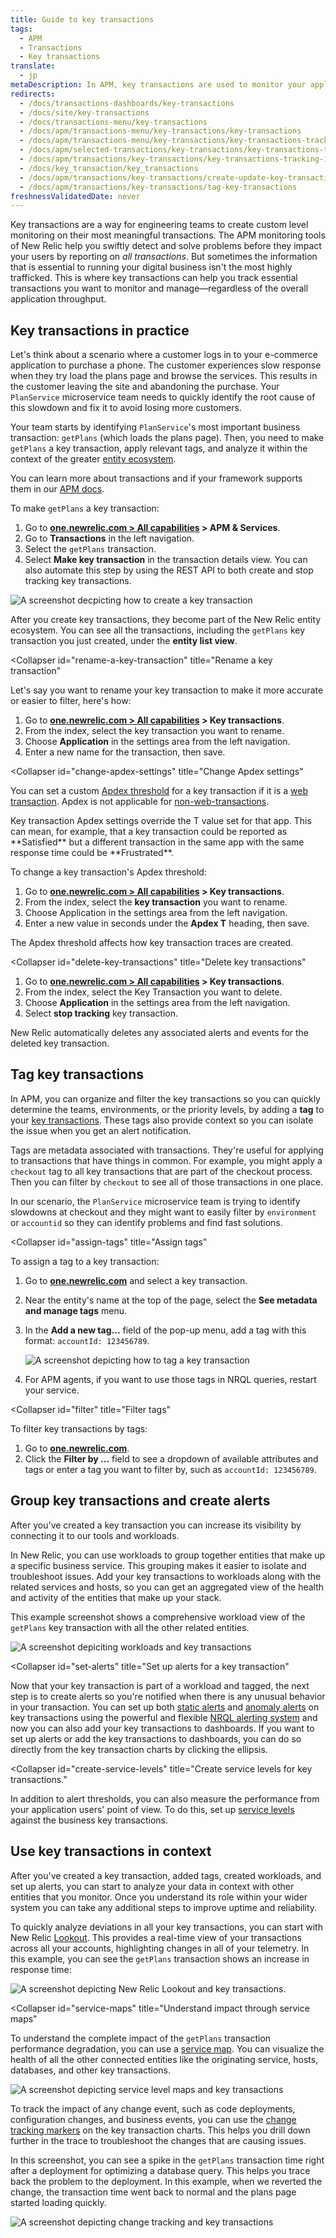 ```yaml
---
title: Guide to key transactions
tags:
  - APM
  - Transactions
  - Key transactions
translate:
  - jp
metaDescription: In APM, key transactions are used to monitor your application''s important or unique transactions and processes.
redirects:
  - /docs/transactions-dashboards/key-transactions
  - /docs/site/key-transactions
  - /docs/transactions-menu/key-transactions
  - /docs/apm/transactions-menu/key-transactions/key-transactions
  - /docs/apm/transactions-menu/key-transactions/key-transactions-tracking-important-transactions-or-events
  - /docs/apm/selected-transactions/key-transactions/key-transactions-tracking-important-transactions-or-events
  - /docs/apm/transactions/key-transactions/key-transactions-tracking-important-transactions-or-events
  - /docs/key_transaction/key_transactions
  - /docs/apm/transactions/key-transactions/create-update-key-transactions
  - /docs/apm/transactions/key-transactions/tag-key-transactions
freshnessValidatedDate: never
---
```








Key transactions are a way for engineering teams to create custom level monitoring on their most meaningful transactions. The APM monitoring tools of New Relic help you swiftly detect and solve problems before they impact your users by reporting on _all transactions_. But sometimes the information that is essential to running your digital business isn't the most highly trafficked.  This is where key transactions can help you track essential transactions you want to monitor and manage—regardless of the overall application throughput. 

## Key transactions in practice 

Let's think about a scenario where a customer logs in to your e-commerce application to purchase a phone. The customer experiences slow response when they try load the plans page and browse the services. This results in the customer leaving the site and abandoning the purchase. Your `PlanService` microservice team needs to quickly identify the root cause of this slowdown and fix it to avoid losing more customers. 

Your team starts by identifying `PlanService`'s most important business transaction: `getPlans` (which loads the plans page). Then, you need to make `getPlans` a key transaction, apply relevant tags, and analyze it within the context of the greater [entity ecosystem](/docs/new-relic-solutions/new-relic-one/core-concepts/what-entity-new-relic/).

You can learn more about transactions and if your framework supports them in our [APM docs](/docs/apm/transactions/intro-transactions/transactions-new-relic-apm/).

<CollapserGroup>
  <Collapser
    id="create-key-transactions"
    title="Create key transactions"
  >

To make `getPlans` a key transaction:

1. Go to <DNT>**[one.newrelic.com > All capabilities](https://one.newrelic.com/all-capabilities) > APM & Services**</DNT>.
2. Go to <DNT>**Transactions**</DNT> in the left navigation.
2. Select the `getPlans` transaction.
3. Select <DNT>**Make key transaction**</DNT> in the transaction details view. You can also automate this step by using the REST API to both create and stop tracking key transactions. 

<img
  title="Create a key transaction"
  alt="A screenshot decpicting how to create a key transaction"
  src={apmMakeaKeyTransaction}
/>

After you create key transactions, they become part of the New Relic entity ecosystem. You can see all the transactions, including the `getPlans` key transaction you just created, under the <DNT>**entity list view**</DNT>.  


</Collapser>

  <Collapser
    id="rename-a-key-transaction"
    title="Rename a key transaction"
  >

Let's say you want to rename your key transaction to make it more accurate or easier to filter, here's how:

1. Go to <DNT>**[one.newrelic.com > All capabilities](https://one.newrelic.com/all-capabilities) > Key transactions**</DNT>.
2. From the index, select the key transaction you want to rename.
3. Choose <DNT>**Application**</DNT> in the settings area from the left navigation.
4. Enter a new name for the transaction, then save.

  </Collapser>

  <Collapser
    id="change-apdex-settings"
    title="Change Apdex settings"
  >

You can set a custom [Apdex threshold](/docs/apm/new-relic-apm/apdex/apdex-measuring-user-satisfaction) for a key transaction if it is a [web transaction](/docs/new-relic-solutions/get-started/glossary/#transaction). Apdex is not applicable for [non-web-transactions](/docs/new-relic-solutions/get-started/glossary/#non-web-transaction).

<Callout variant="important">
  Key transaction Apdex settings override the T value set for that app. This can mean, for example, that a key transaction could be reported as <DNT>**Satisfied**</DNT> but a different transaction in the same app with the same response time could be <DNT>**Frustrated**</DNT>.
</Callout>

To change a key transaction's Apdex threshold:

1. Go to <DNT>**[one.newrelic.com > All capabilities](https://one.newrelic.com/all-capabilities) > Key transactions**</DNT>.
2. From the index, select the <DNT>**key transaction**</DNT> you want to rename.
3. Choose Application in the settings area from the left navigation.
4. Enter a new value in seconds under the <DNT>**Apdex T**</DNT> heading, then save.

The Apdex threshold affects how key transaction traces are created.

  </Collapser>

  <Collapser
    id="delete-key-transactions"
    title="Delete key transactions"
  >

1. Go to <DNT>**[one.newrelic.com > All capabilities](https://one.newrelic.com/all-capabilities) > Key transactions**</DNT>.
2. From the index, select the Key Transaction you want to delete.
3. Choose <DNT>**Application**</DNT> in the settings area from the left navigation.
4. Select <DNT>**stop tracking**</DNT> key transaction.

New Relic automatically deletes any associated alerts and events for the deleted key transaction.

</Collapser>
</CollapserGroup>

## Tag key transactions

In APM, you can organize and filter the key transactions so you can quickly determine the teams, environments, or the priority levels, by adding a <DNT>**tag**</DNT> to your [key transactions](/docs/apm/transactions/key-transactions/introduction-key-transactions/). These tags also provide context so you can isolate the issue when you get an alert notification. 

Tags are metadata associated with transactions. They're useful for applying to transactions that have things in common. For example, you might apply a `checkout` tag to all key transactions that are part of the checkout process. Then you can filter by `checkout` to see all of those transactions in one place.

In our scenario, the `PlanService` microservice team is trying to identify slowdowns at checkout and they might want to easily filter by `environment` or `accountid` so they can identify problems and find fast solutions. 

<CollapserGroup>
 
  <Collapser
    id="assign-tags"
    title="Assign tags"
  >
To assign a tag to a key transaction:

1. Go to <DNT>**[one.newrelic.com](https://one.newrelic.com/all-capabilities)**</DNT> and select a key transaction.
2. Near the entity's name at the top of the page, select the <DNT>**See metadata and manage tags**</DNT> menu.
3. In the <DNT>**Add a new tag...**</DNT> field of the pop-up menu, add a tag with this format: `accountId: 123456789`.

    <img
      title="Tag a key transaction"
      alt="A screenshot depicting how to tag a key transaction"
      src={apmTagaKeyTransaction}
    />

4. For APM agents, if you want to use those tags in NRQL queries, restart your service.

</Collapser>

<Collapser
    id="filter"
    title="Filter tags"
  >

To filter key transactions by tags:

1. Go to <DNT>**[one.newrelic.com](https://one.newrelic.com/all-capabilities)**</DNT>.
2. Click the <DNT>**Filter by ...**</DNT> field to see a dropdown of available attributes and tags or enter a tag you want to filter by, such as `accountId: 123456789`.

  </Collapser>
  </CollapserGroup>

## Group key transactions and create alerts

After you've created a key transaction you can increase its visibility by connecting it to our <InlinePopover type="alerts" /> tools and workloads. 

  <CollapserGroup>
  <Collapser
    id="key-transaction-workload"
    title="Add your key transaction to a workload"
  >

In New Relic, you can use workloads to group together entities that make up a specific business service. This grouping makes it easier to isolate and troubleshoot issues. Add your key transactions to workloads along with the related services and hosts, so you can get an aggregated view of the health and activity of the entities that make up your stack. 

This example screenshot shows a comprehensive workload view of the `getPlans` key transaction with all the other related entities. 

<img
  title="Workloads and key transactions"
  alt="A screenshot depiciting workloads and key transactions"
  src={apmWorkloadsandKeyTransactions}
/>

</Collapser>

  <Collapser
    id="set-alerts"
    title="Set up alerts for a key transaction"
  >

Now that your key transaction is part of a workload and tagged, the next step is to create alerts so you're notified when there is any unusual behavior in your transaction. You can set up both [static alerts](/docs/alerts-applied-intelligence/new-relic-alerts/get-started/your-first-nrql-condition/#static-threshold) and [anomaly alerts](/docs/alerts-applied-intelligence/new-relic-alerts/get-started/your-first-nrql-condition/#anomaly-threshold) on key transactions using the powerful and flexible [NRQL alerting system](/docs/alerts-applied-intelligence/new-relic-alerts/alert-conditions/create-nrql-alert-conditions/) and now you can also add your key transactions to dashboards. If you want to set up alerts or add the key transactions to dashboards, you can do so directly from the key transaction charts by clicking the ellipsis. 

</Collapser>

<Collapser
    id="create-service-levels"
    title="Create service levels for key transactions."
  >
In addition to alert thresholds, you can also measure the performance from your application users' point of view. To do this, set up [service levels](/docs/service-level-management/intro-slm/) against the business key transactions.

</Collapser>
  </CollapserGroup>

## Use key transactions in context 

After you've created a key transaction, added tags, created workloads, and set up alerts, you can start to analyze your data in context with other entities that you monitor. Once you understand its role within your wider system you can take any additional steps to improve uptime and reliability.  

<CollapserGroup>
<Collapser
    id="lookout"
    title="Analyze deviations with New Relic Lookout"
  >

To quickly analyze deviations in all your key transactions, you can start with New Relic [Lookout](/docs/new-relic-solutions/new-relic-one/core-concepts/new-relic-lookout-monitor-your-estate-glance/). This provides a real-time view of your transactions across all your accounts, highlighting changes in all of your telemetry. In this example, you can see the `getPlans` transaction shows an increase in response time:

<img
  title="New Relic Lookout and key transactions"
  alt="A screenshot depicting New Relic Lookout and key transactions."
  src={apmLookoutandKeyTransactions}
/>
</Collapser>


<Collapser
    id="service-maps"
    title="Understand impact through service maps"
  >

To understand the complete impact of the `getPlans` transaction performance degradation, you can use a [service map](/docs/new-relic-solutions/new-relic-one/ui-data/service-maps/introduction-service-maps/). You can visualize the health of all the other connected entities like the originating service, hosts, databases, and other key transactions.

<img
  title="Service maps and key transactions"
  alt="A screenshot depicting service level maps and key transactions"
  src={apmServiceMapsandKeyTransactions}
/>

</Collapser>
  <Collapser
    id="change tracking"
    title="Track changes"
  >

To track the impact of any change event, such as code deployments, configuration changes, and business events, you can use the [change tracking markers](/docs/change-tracking/change-tracking-view-analyze/) on the key transaction charts. This helps you drill down further in the trace to troubleshoot the changes that are causing issues. 

In this screenshot, you can see a spike in the `getPlans` transaction time right after a deployment for optimizing a database query. This helps you trace back the problem to the deployment. In this example, when we reverted the change, the transaction time went back to normal and the plans page started loading quickly.

<img
  title="Key transactions and change tracking"
  alt="A screenshot depicting change tracking and key transactions"
  src={apmKeyTransactionsTrackChanges}
/>

</Collapser>
  </CollapserGroup>
